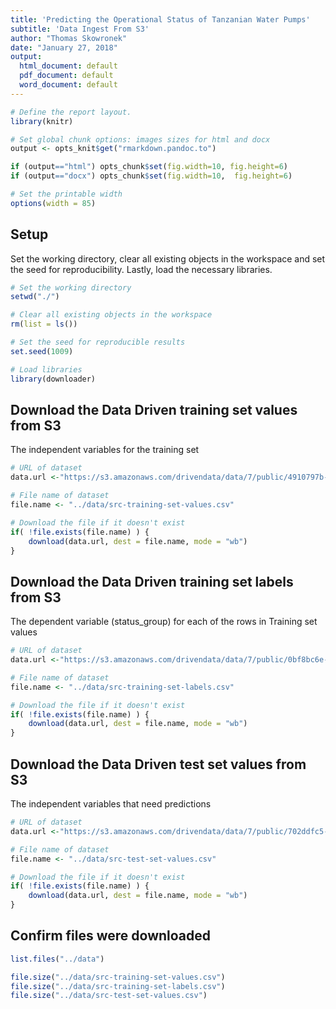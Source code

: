 ```yaml
---
title: 'Predicting the Operational Status of Tanzanian Water Pumps'
subtitle: 'Data Ingest From S3'
author: "Thomas Skowronek"
date: "January 27, 2018"
output:
  html_document: default
  pdf_document: default
  word_document: default
---
```



```r
# Define the report layout.
library(knitr)

# Set global chunk options: images sizes for html and docx
output <- opts_knit$get("rmarkdown.pandoc.to")

if (output=="html") opts_chunk$set(fig.width=10, fig.height=6)
if (output=="docx") opts_chunk$set(fig.width=10,  fig.height=6)

# Set the printable width
options(width = 85)
```
\newline


## Setup
Set the working directory, clear all existing objects in the workspace and set the seed for reproducibility.  Lastly, load the necessary libraries.
```r
# Set the working directory
setwd("./")

# Clear all existing objects in the workspace
rm(list = ls())

# Set the seed for reproducible results
set.seed(1009)

# Load libraries
library(downloader)
```
\newline


## Download the Data Driven training set values from S3
The independent variables for the training set
```r
# URL of dataset
data.url <-"https://s3.amazonaws.com/drivendata/data/7/public/4910797b-ee55-40a7-8668-10efd5c1b960.csv"

# File name of dataset
file.name <- "../data/src-training-set-values.csv"

# Download the file if it doesn't exist
if( !file.exists(file.name) ) {
    download(data.url, dest = file.name, mode = "wb")
}

```
\newline


## Download the Data Driven training set labels from S3
The dependent variable (status_group) for each of the rows in Training set values
```r
# URL of dataset
data.url <-"https://s3.amazonaws.com/drivendata/data/7/public/0bf8bc6e-30d0-4c50-956a-603fc693d966.csv"

# File name of dataset
file.name <- "../data/src-training-set-labels.csv"

# Download the file if it doesn't exist
if( !file.exists(file.name) ) {
    download(data.url, dest = file.name, mode = "wb")
}

```
\newline


## Download the Data Driven test set values from S3
The independent variables that need predictions
```r
# URL of dataset
data.url <-"https://s3.amazonaws.com/drivendata/data/7/public/702ddfc5-68cd-4d1d-a0de-f5f566f76d91.csv"

# File name of dataset
file.name <- "../data/src-test-set-values.csv"

# Download the file if it doesn't exist
if( !file.exists(file.name) ) {
    download(data.url, dest = file.name, mode = "wb")
}

```
\newline


## Confirm files were downloaded
```r
list.files("../data")

file.size("../data/src-training-set-values.csv")
file.size("../data/src-training-set-labels.csv")
file.size("../data/src-test-set-values.csv")
```
